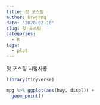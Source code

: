 ```yaml
---
title: 첫 포스팅
author: krwjang
date: '2020-02-10'
slug: 첫-포스팅
categories:
  - R
tags:
  - plot
---
```


첫 포스팅 시험사용
```r
library(tidyverse)

mpg %>% ggplot(aes(hwy, displ)) +
  geom_point()

```

